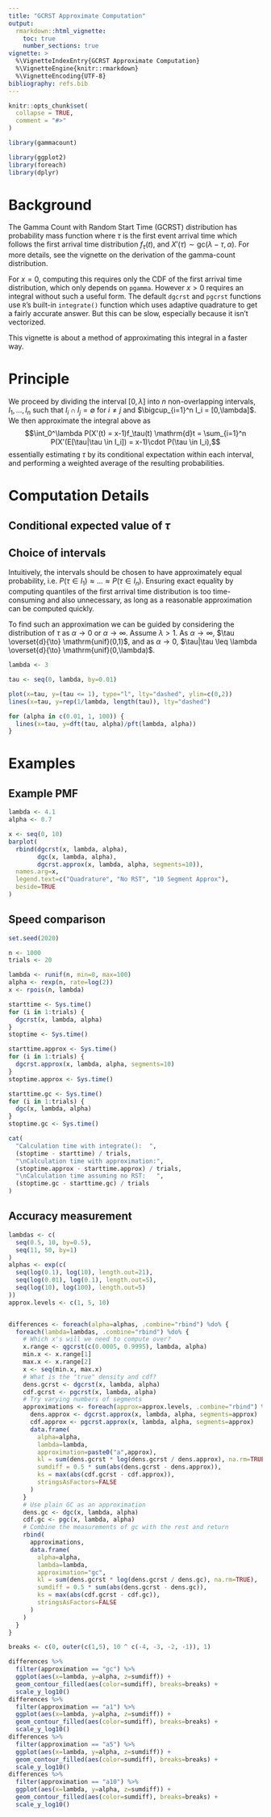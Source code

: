 ```yaml
---
title: "GCRST Approximate Computation"
output: 
  rmarkdown::html_vignette:
    toc: true
    number_sections: true
vignette: >
  %\VignetteIndexEntry{GCRST Approximate Computation}
  %\VignetteEngine{knitr::rmarkdown}
  %\VignetteEncoding{UTF-8}
bibliography: refs.bib
---
```


```r
knitr::opts_chunk$set(
  collapse = TRUE,
  comment = "#>"
)
```

```r
library(gammacount)

library(ggplot2)
library(foreach)
library(dplyr)
```

# Background

The Gamma Count with Random Start Time (GCRST) distribution has probability mass function
\begin{align*}
P(X=x) &= \begin{cases}
P(\tau > \lambda), & x=0 \\
\int_0^\lambda P(X'(t) = x-1)f_\tau(t) \mathrm{d}t, & x > 0,
\end{cases}
\end{align*}
where $\tau$ is the first event arrival time which follows the first arrival time distribution $f_\tau(t)$, and  $X'(\tau) \sim \mathrm{gc}(\lambda-\tau, \alpha)$. For more details, see the vignette on the derivation of the gamma-count distribution.

For $x=0$, computing this requires only the CDF of the first arrival time distribution, which only depends on `pgamma`. However $x>0$ requires an integral without such a useful form. The default `dgcrst` and `pgcrst` functions use `R`'s built-in `integrate()` function which uses adaptive quadrature to get a fairly accurate answer. But this can be slow, especially because it isn't vectorized.

This vignette is about a method of approximating this integral in a faster way.

# Principle

We proceed by dividing the interval $[0,\lambda]$ into $n$ non-overlapping intervals, $I_1, \dots, I_n$ such that $I_i \cap I_j = \emptyset$ for $i \neq j$ and $\bigcup_{i=1}^n I_i = [0,\lambda]$. We then approximate the integral above as
$$\int_0^\lambda P(X'(t) = x-1)f_\tau(t) \mathrm{d}t = \sum_{i=1}^n P(X'(E[\tau|\tau \in I_i]) = x-1)\cdot P(\tau \in I_i),$$
essentially estimating $\tau$ by its conditional expectation within each interval, and performing a weighted average of the resulting probabilities.

# Computation Details

## Conditional expected value of $\tau$

## Choice of intervals

Intuitively, the intervals should be chosen to have approximately equal probability, i.e. $P(\tau \in I_1) \approx \dots \approx P(\tau \in I_n)$. Ensuring exact equality by computing quantiles of the first arrival time distribution is too time-consuming and also unnecessary, as long as a reasonable approximation can be computed quickly.

To find such an approximation we can be guided by considering the distribution of $\tau$ as $\alpha \to 0$ or $\alpha \to \infty$. Assume $\lambda > 1$. As $\alpha \to \infty$, $\tau \overset{d}{\to} \mathrm{unif}(0,1)$, and as $\alpha \to 0$, $\tau|\tau \leq \lambda \overset{d}{\to} \mathrm{unif}(0,\lambda)$.

```r
lambda <- 3

tau <- seq(0, lambda, by=0.01)

plot(x=tau, y=(tau <= 1), type="l", lty="dashed", ylim=c(0,2))
lines(x=tau, y=rep(1/lambda, length(tau)), lty="dashed")

for (alpha in c(0.01, 1, 100)) {
  lines(x=tau, y=dft(tau, alpha)/pft(lambda, alpha))
}

```

# Examples

## Example PMF

```r
lambda <- 4.1
alpha <- 0.7

x <- seq(0, 10)
barplot(
  rbind(dgcrst(x, lambda, alpha),
        dgc(x, lambda, alpha),
        dgcrst.approx(x, lambda, alpha, segments=10)),
  names.arg=x,
  legend.text=c("Quadrature", "No RST", "10 Segment Approx"),
  beside=TRUE
)

```

## Speed comparison

```r
set.seed(2020)

n <- 1000
trials <- 20

lambda <- runif(n, min=0, max=100)
alpha <- rexp(n, rate=log(2))
x <- rpois(n, lambda)

starttime <- Sys.time()
for (i in 1:trials) {
  dgcrst(x, lambda, alpha)
}
stoptime <- Sys.time()

starttime.approx <- Sys.time()
for (i in 1:trials) {
  dgcrst.approx(x, lambda, alpha, segments=10)
}
stoptime.approx <- Sys.time()

starttime.gc <- Sys.time()
for (i in 1:trials) {
  dgc(x, lambda, alpha)
}
stoptime.gc <- Sys.time()

cat(
  "Calculation time with integrate():  ",
  (stoptime - starttime) / trials,
  "\nCalculation time with approximation:",
  (stoptime.approx - starttime.approx) / trials,
  "\nCalculation time assuming no RST:   ",
  (stoptime.gc - starttime.gc) / trials
)

```

## Accuracy measurement

```r
lambdas <- c(
  seq(0.5, 10, by=0.5), 
  seq(11, 50, by=1)
)
alphas <- exp(c(
  seq(log(0.1), log(10), length.out=21),
  seq(log(0.01), log(0.1), length.out=5),
  seq(log(10), log(100), length.out=5)
))
approx.levels <- c(1, 5, 10)


differences <- foreach(alpha=alphas, .combine="rbind") %do% {
  foreach(lambda=lambdas, .combine="rbind") %do% {
    # Which x's will we need to compute over?
    x.range <- qgcrst(c(0.0005, 0.9995), lambda, alpha)
    min.x <- x.range[1]
    max.x <- x.range[2]
    x <- seq(min.x, max.x)
    # What is the "true" density and cdf?
    dens.gcrst <- dgcrst(x, lambda, alpha)
    cdf.gcrst <- pgcrst(x, lambda, alpha)
    # Try varying numbers of segments
    approximations <- foreach(approx=approx.levels, .combine="rbind") %do% {
      dens.approx <- dgcrst.approx(x, lambda, alpha, segments=approx)
      cdf.approx <- pgcrst.approx(x, lambda, alpha, segments=approx)
      data.frame(
        alpha=alpha,
        lambda=lambda,
        approximation=paste0("a",approx),
        kl = sum(dens.gcrst * log(dens.gcrst / dens.approx), na.rm=TRUE),
        sumdiff = 0.5 * sum(abs(dens.gcrst - dens.approx)),
        ks = max(abs(cdf.gcrst - cdf.approx)),
        stringsAsFactors=FALSE
      )
    }
    # Use plain GC as an approximation
    dens.gc <- dgc(x, lambda, alpha)
    cdf.gc <- pgc(x, lambda, alpha)
    # Combine the measurements of gc with the rest and return
    rbind(
      approximations,
      data.frame(
        alpha=alpha,
        lambda=lambda,
        approximation="gc",
        kl = sum(dens.gcrst * log(dens.gcrst / dens.gc), na.rm=TRUE),
        sumdiff = 0.5 * sum(abs(dens.gcrst - dens.gc)),
        ks = max(abs(cdf.gcrst - cdf.gc)),
        stringsAsFactors=FALSE
      )
    )
  }
}
```


```r
breaks <- c(0, outer(c(1,5), 10 ^ c(-4, -3, -2, -1)), 1)

differences %>%
  filter(approximation == "gc") %>%
  ggplot(aes(x=lambda, y=alpha, z=sumdiff)) +
  geom_contour_filled(aes(color=sumdiff), breaks=breaks) +
  scale_y_log10()
differences %>%
  filter(approximation == "a1") %>%
  ggplot(aes(x=lambda, y=alpha, z=sumdiff)) +
  geom_contour_filled(aes(color=sumdiff), breaks=breaks) +
  scale_y_log10()
differences %>%
  filter(approximation == "a5") %>%
  ggplot(aes(x=lambda, y=alpha, z=sumdiff)) +
  geom_contour_filled(aes(color=sumdiff), breaks=breaks) +
  scale_y_log10()
differences %>%
  filter(approximation == "a10") %>%
  ggplot(aes(x=lambda, y=alpha, z=sumdiff)) +
  geom_contour_filled(aes(color=sumdiff), breaks=breaks) +
  scale_y_log10()
```
